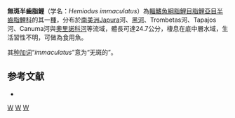 {{Speciesbox 
| taxon = Hemiodus immaculatus
| status = NE
| status_system = IUCN3.1
| authority = [[Kner|Kner]], 1858
| synonyms = *''Hemiodopsis immaculatus''<br /><small>Kner, 1858</small>
}}
'''無斑半齒脂鯉'''（学名：''Hemiodus immaculatus''）為[[輻鰭魚綱|輻鰭魚綱]][[脂鯉目|脂鯉目]][[脂鯉亞目|脂鯉亞目]][[半齒脂鯉科|半齒脂鯉科]]的其一[[種|種]]，分布於[[南美洲|南美洲]]Japura河、[[黑河|黑河]]、Trombetas河、Tapajos河、Canuma河與[[奧里諾科河|奧里諾科河]]等流域，體長可達24.7公分，棲息在底中層水域，生活習性不明，可做為食用魚。

其[[种加词|种加词]]“''immaculatus''”意为“无斑的”。

==参考文献==
{{refbegin}}
*{{FishBase_species|genus=Hemiodus|species=immaculatus|year=2013|month=10}}
{{refend}}
{{Taxonbar|from=Q6410603}}

[[Category:食用魚|W]]
[[Category:半齒脂鯉屬|W]]
[[Category:1858年描述的鱼类|W]]
